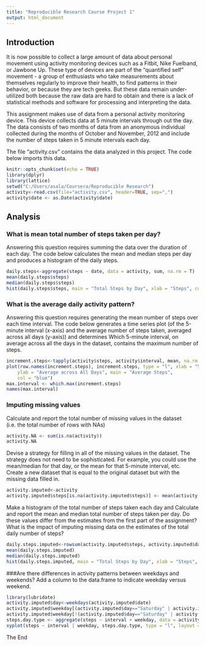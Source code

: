 ---
title: "Reproducible Research Course Project 1"
output: html_document
---
## Introduction

It is now possible to collect a large amount of data about personal movement using activity monitoring devices such as a Fitbit, Nike Fuelband, or Jawbone Up. These type of devices are part of the "quantified self" movement - a group of enthusiasts who take measurements about themselves regularly to improve their health, to find patterns in their behavior, or because they are tech geeks. But these data remain under-utilized both because the raw data are hard to obtain and there is a lack of statistical methods and software for processing and interpreting the data.

This assignment makes use of data from a personal activity monitoring device. This device collects data at 5 minute intervals through out the day. The data consists of two months of data from an anonymous individual collected during the months of October and November, 2012 and include the number of steps taken in 5 minute intervals each day.

The file "activity.csv" contains the data analyzed in this project. The code below imports this data.

```{r eval=TRUE, include=TRUE, echo=TRUE}
knitr::opts_chunk$set(echo = TRUE)
library(dplyr)
library(lattice)
setwd("C:/Users/asala/Coursera/Reproducible Research")
activity<-read.csv(file="activity.csv", header=TRUE, sep=",")
activity$date <- as.Date(activity$date)
```

## Analysis

### What is mean total number of steps taken per day? 
Answering this question requires summing the data over the duration of each day. The code below calculates the mean and median steps per day and produces a histogram of the daily steps.

```{r eval=TRUE, include=TRUE, echo=TRUE}
daily.steps<-aggregate(steps ~ date, data = activity, sum, na.rm = T)
mean(daily.steps$steps)
median(daily.steps$steps)
hist(daily.steps$steps, main = "Total Steps by Day", xlab = "Steps", col = "red")
```

### What is the average daily activity pattern? 
Answering this question requires generating the mean number of steps over each time interval. The code below generates a time series plot (of the 5-minute interval (x-axis) and the average number of steps taken, averaged across all days (y-axis)) and determines Which 5-minute interval, on average across all the days in the dataset, contains the maximum number of steps.

```{r eval=TRUE, include=TRUE, echo=TRUE}
increment.steps<-tapply(activity$steps, activity$interval, mean, na.rm = TRUE)
plot(row.names(increment.steps), increment.steps, type = "l", xlab = "5-minute Interval", 
    ylab = "Average across All Days", main = "Average Steps", 
    col = "blue")
max.interval <- which.max(increment.steps)
names(max.interval)
```

### Imputing missing values
Calculate and report the total number of missing values in the dataset (i.e. the total number of rows with NAs)
```{r eval=TRUE, include=TRUE, echo=TRUE}
activity.NA <- sum(is.na(activity))
activity.NA
```

Devise a strategy for filling in all of the missing values in the dataset. The strategy does not need to be sophisticated. For example, you could use the mean/median for that day, or the mean for that 5-minute interval, etc. Create a new dataset that is equal to the original dataset but with the missing data filled in.
```{r eval=TRUE, include=TRUE, echo=TRUE}
activity.imputed<-activity
activity.imputed$steps[is.na(activity.imputed$steps)] <- mean(activity.imputed$steps, na.rm = T)
```
Make a histogram of the total number of steps taken each day and Calculate and report the mean and median total number of steps taken per day. Do these values differ from the estimates from the first part of the assignment? What is the impact of imputing missing data on the estimates of the total daily number of steps?
```{r eval=TRUE, include=TRUE, echo=TRUE}
daily.steps.imputed<-rowsum(activity.imputed$steps, activity.imputed$date, na.rm = TRUE)
mean(daily.steps.imputed)
median(daily.steps.imputed)
hist(daily.steps.imputed, main = "Total Steps by Day", xlab = "Steps", col = "red")
```

###Are there differences in activity patterns between weekdays and weekends?
Add a column to the data.frame to indicate weekday versus weekend.
```{r eval=TRUE, include=TRUE, echo=TRUE}
library(lubridate)
activity.imputed$day<-weekdays(activity.imputed$date)
activity.imputed$weekday[(activity.imputed$day=="Saturday" | activity.imputed$day=="Sunday")]<-"weekend"
activity.imputed$weekday[!(activity.imputed$day=="Saturday" | activity.imputed$day=="Sunday")]<-"weekday"
steps.day.type <- aggregate(steps ~ interval + weekday, data = activity.imputed, mean)
xyplot(steps ~ interval | weekday, steps.day.type, type = "l", layout = c(1, 2), xlab = "Interval", ylab = "Number of steps")
```
The End